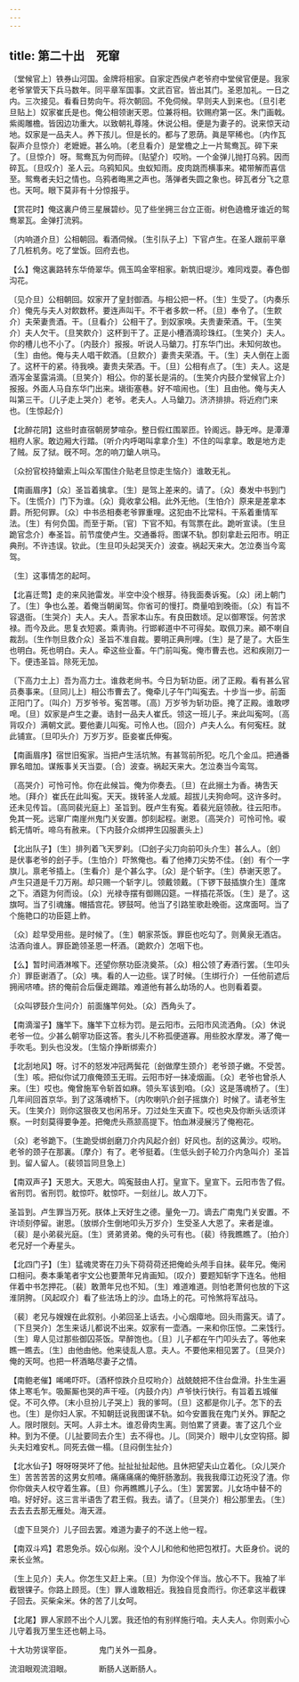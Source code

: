 ```yaml
---
---
---
```

title: 第二十出　死窜
---




〔堂候官上〕铁券山河国。金牌将相家。自家定西侯卢老爷府中堂侯官便是。我家老爷掌管天下兵马数年。同平章军国事。文武百官。皆出其门。圣恩加礼。一日之内。三次接见。看看日势向午。将次朝回。不免伺候。早则夫人到来也。〔旦引老旦贴上〕奴家崔氏是也。俺公相领谢天恩。位兼将相。钦赐府第一区。朱门画戟。紫阁雕檐。皆因边功重大。以致朝礼尊隆。休说公相。便是为妻子的。说来惊天动地。奴家是一品夫人。养下孩儿。但是长的。都与了恩荫。眞是罕稀也。〔内作瓦裂声介旦惊介〕老嬷嬷。甚么响。〔老旦看介〕是堂檐之上一片鸳鸯瓦。碎下来了。〔旦惊介〕呀。鸳鸯瓦为何而碎。〔贴望介〕哎哟。一个金弹儿抛打乌鸦。因而碎瓦。〔旦叹介〕圣人云。乌鸦知风。虫蚁知雨。皮肉跳而横事来。裙带解而喜信至。鸳鸯者夫妇之情也。乌鸦者晦黑之声也。落弹者失圆之象也。碎瓦者分飞之意也。天呵。眼下莫非有十分惊报乎。

【赏花时】俺这裏户倚三星展碧纱。见了些坐拥三台立正衙。树色遶檐牙谁近的鸳鸯翠瓦。金弹打流鸦。

〔内响道介旦〕公相朝回。看酒伺候。〔生引队子上〕下官卢生。在圣人跟前平章了几桩机务。吃了堂饭。回府去也。

【么】俺这裏路转东华倚翠华。佩玉鸣金宰相家。新筑旧堤沙。难同戏耍。春色御沟花。

〔见介旦〕公相朝回。奴家开了皇封御酒。与相公把一杯。〔生〕生受了。〔内奏乐介〕俺先与夫人对飮数杯。要连声叫干。不干者多飮一杯。〔旦〕奉令了。〔生飮介〕夫荣妻贵酒。干。〔旦看介〕公相干了。到奴家唤。夫贵妻荣酒。干。〔生笑介〕夫人欠干。〔旦笑飮介〕这杯到干了。正是小槽酒滴珍珠红。〔生笑介〕夫人。你的槽儿也不小了。〔内鼓介〕报报。听说人马鎗刀。打东华门出。未知何故也。〔生〕由他。俺与夫人唱干飮酒。〔旦飮介〕妻贵夫荣酒。干。〔生〕夫人倒在上面了。这杯干的紧。待我唤。妻贵夫荣酒。干。〔旦〕公相有点了。〔生〕夫人。这是酒泻金茎露涓滴。〔旦笑介〕相公。你的茎长是涓的。〔生笑介内鼓介堂候官上介〕报报。外面人马自东华门出来。塡街塞巷。好不喧闹也。〔生〕且由他。俺与夫人叫第三干。〔儿子走上哭介〕老爷。老夫人。人马鎗刀。济济排排。将近府门来也。〔生惊起介〕

【北醉花阴】这些时直宿朝房梦喧杂。整日假红围翠匝。铃阁远。静无哗。是潭潭相府人家。敢边厢大行踏。〔听介内呼喝叫拿拿介生〕不住的叫拿拿。敢是地方走了贼。反了狱。旣不呵。怎的响刀鎗人哄马。

〔众扮官校持鎗索上叫众军围住介贴老旦惊走生恼介〕谁敢无礼。

【南画眉序】〔众〕圣旨着擒拿。〔生〕是驾上差来的。请了。〔众〕奏发中书到门下。〔生慌介〕门下为谁。〔众〕竟收拿公相。此外无他。〔生怕介〕原来是差拿本爵。所犯何罪。〔众〕中书丞相奏老爷罪重哩。这犯由不比常科。干系着重情军法。〔生〕有何负国。而至于斯。〔官〕下官不知。有驾票在此。跪听宣读。〔生旦跪官念介〕奉圣旨。前节度使卢生。交通番将。图谋不轨。卽刻拿赴云阳市。明正典刑。不许违误。钦此。〔生旦叩头起哭天介〕波查。祸起天来大。怎泣奏当今鸾驾。

〔生〕这事情怎的起呵。

【北喜迁莺】走的来风驰雷发。半空中没个根芽。待我面奏诉寃。〔众〕闭上朝门了。〔生〕争也么差。着俺当朝阑驾。你省可的慢打。商量咱到晚衙。〔众〕有旨不容退衙。〔生哭介〕夫人。夫人。吾家本山东。有良田数顷。足以御寒馁。何苦求禄。而今及此。思复衣短裘。乘靑驹。行邯郸道中不可得矣。取佩刀来。顚不喇自裁刮。〔生作刎旦救介众〕圣旨不准自裁。要明正典刑哩。〔生〕是了是了。大臣生也明白。死也明白。夫人。牵这些业畜。午门前叫寃。俺市曹去也。迟和疾刚刀一下。便违圣旨。除死无加。

〔下高力士上〕吾为高力士。谁救老尙书。今日为斩功臣。闭了正殿。看有甚么官员奏事来。〔旦同儿上〕相公市曹去了。俺牵儿子午门叫寃去。十步当一步。前面正阳门了。〔叫介〕万岁爷爷。寃苦哪。〔高〕万岁爷为斩功臣。掩了正殿。谁敢啰唣。〔旦〕奴家是卢生之妻。诰封一品夫人崔氏。领这一班儿子。来此叫寃呵。〔高背叹介〕满朝文武。要他妻儿叫寃。可怜人也。〔回介〕卢夫人么。有何寃枉。就此铺宣。〔旦叩头介〕万岁万岁。臣妾崔氏伸寃。

【南画眉序】宿世旧寃家。当把卢生活坑煞。有甚驾前所犯。吃几个金瓜。把通番罪名暗加。谋叛事关天当耍。〔合〕波查。祸起天来大。怎泣奏当今鸾驾。

〔高哭介〕可怜可怜。你在此候旨。俺为你奏去。〔旦〕在此搦土为香。祷吿天地。〔拜介〕崔氏在此叫寃。天天。拨转圣人龙威。超拔儿夫狗命呵。这许多时。还未见传旨。〔高同裴光庭上〕圣旨到。旣卢生有寃。着裴光庭领赦。往云阳市。免其一死。远窜广南崖州鬼门关安置。卽刻起程。谢恩。〔高哭介〕可怜可怜。唳鹤无情听。啼乌有赦来。〔下内鼓介众绑押生囚服裹头上〕

【北出队子】〔生〕排列着飞天罗刹。〔□刽子尖刀向前叩头介生〕甚么人。〔刽〕是伏事老爷的刽子手。〔生怕介〕吓煞俺也。看了他捧刀尖势不佳。〔刽〕有个一字旗儿。禀老爷插上。〔生看介〕是个甚么字。〔众〕是个斩字。〔生〕恭谢天恩了。卢生只道是千刀万剐。却只赐一个斩字儿。领戴领戴。〔下锣下鼓插旗介生〕蓬席之下。酒筵为何而设。〔众〕光禄寺摆有御赐囚筵。一样插花茶饭。〔生〕是了。这旗呵。当了引魂旛。帽插宫花。锣鼓呵。他当了引路笙歌赴晚衙。这席面呵。当了个施艳口的功臣筵上鲊。

〔众〕趁早受用些。是时候了。〔生〕朝家茶饭。罪臣也吃勾了。则黄泉无酒店。沽酒向谁人。罪臣跪领圣恩一杯酒。〔跪飮介〕怎咽下也。

【么】暂时间酒淋喉下。还望你祭功臣浇奠茶。〔众〕相公领了寿酒行罢。〔生叩头介〕罪臣谢酒了。〔众〕咦。看的人一边些。误了时候。〔生绑行介〕一任他前遮后拥闹哜喳。挤的俺前合后偃走踢踏。难道他有甚么劫场的人。也则看着耍。

〔众叫锣鼓介生问介〕前面旛竿何处。〔众〕西角头了。

【南滴溜子】旛竿下。旛竿下立标为罚。是云阳市。云阳市风流洒角。〔众〕休说老爷一位。少甚么朝宰功臣这答。套头儿不称孤便道寡。用些胶水摩发。滞了俺一手吹毛。到头也没发。〔生恼介挣断绑索介〕

【北刮地风】呀。讨不的怒发冲冠两鬓花〔刽做摩生颈介〕老爷颈子嫩。不受苦。〔生〕咳。把似你试刀痕俺颈玉无瑕。云阳市好一抺凌烟画。〔众〕老爷也曾杀人来。〔生〕哎也。俺曾施军令斩首如麻。领头军该到咱。〔众〕这是落魂桥了。〔生〕几年间回首京华。到了这落魂桥下。〔内吹喇叭介刽子摇旗介〕时候了。请老爷生天。〔生笑介〕则你这狠夜叉也闲吊牙。刀过处生天直下。哎也央及你断头话须详察。一时刻莫得要争差。把俺虎头燕颔高提下。怕血淋浸展污了俺袍花。

〔众〕老爷跪下。〔生跪受绑刽磨刀介内风起介刽〕好风也。刮的这黄沙。哎哟。老爷的颈子在那裏。〔摩介〕有了。老爷挺着。〔生低头刽子轮刀介内急叫介〕圣旨到。留人留人。〔裴领旨同旦急上〕

【南双声子】天恩大。天恩大。鸣寃鼓由人打。皇宣下。皇宣下。云阳市吿了假。省刑罚。省刑罚。躭惊吓。躭惊吓。一刻丝儿。故人刀下。

圣旨到。卢生罪当万死。朕体上天好生之德。量免一刀。谪去广南鬼门关安置。不许顷刻停留。谢恩。〔放绑介生倒地叩头万岁介〕生受圣人大恩了。来者是谁。〔裴〕是小弟裴光庭。〔生〕贤弟贤弟。俺的头可有也。〔裴〕待我瞧瞧了。〔拍介〕老兄好一个寿星头。

【北四门子】〔生〕猛魂灵寄在刀头下荷荷荷还把俺崄头颅手自抺。裴年兄。俺闲口相问。奏本秉笔者宇文公也要萧年兄肯画知。〔叹介〕要题知斩字下连名。他相伴着中书怎押花。〔裴〕敢萧年兄也不知。〔生〕难道难道。则怕老萧何也放的下这淮阴胯。〔风起叹介〕看了些法场上的沙。血场上的花。可怜煞将军战马。

〔裴〕老兄与嫂嫂在此叙别。小弟回圣上话去。小心烟瘴地。回头雨露天。请了。〔下旦哭介〕怎生来话儿都说不出来。奴家有一壶酒。一来和你压惊。二来饯行。〔生〕卑人见过那些御囚茶饭。早醉饱也。〔旦〕儿子都在午门叩头去了。等他来瞧一瞧去。〔生〕由他由他。他来徒乱人意。夫人。不要他来相见罢了。〔旦哭介〕俺的天呵。也把一杯酒略尽妻子之情。

【南鲍老催】唏唏吓吓。〔酒杯惊跌介旦哎哟介〕战兢兢把不住台盘滑。扑生生遍体上寒毛乍。吸厮厮也哭的声干哑。〔内鼓介内〕卢爷快行快行。有旨着五城催促。不可久停。〔末小旦扮儿子哭上〕我的爹呵。〔旦〕这都是你儿子。怎下的去也。〔生〕是你妇人家。不知朝廷说我图谋不轨。如今安置我在鬼门关外。罪配之人。限时限刻。天呵。人非土木。谁忍骨肉生离。则怕累了贤妻。害了这几个业种。到为不便。〔儿扯要同去介生〕去不得也。儿。〔同哭介〕眼中儿女空钩搭。脚头夫妇难安札。同死去做一榻。〔旦闷倒生扯介〕

【北水仙子】呀呀呀哭坏了他。扯扯扯扯起他。且休把望夫山立着化。〔众儿哭介生〕苦苦苦苦的这男女煎喳。痛痛痛痛的俺肝肠激刮。我我我瘴江边死没了渣。你你你做夫人权守着生寡。〔旦〕你再瞧瞧儿子么。〔生〕罢罢罢。儿女场中替不的咱。好好好。这三言半语吿了君王假。我去。请了。〔旦哭介〕相公那里去。〔生〕去去去去那无雁处。海天涯。

〔虚下旦哭介〕儿子回去罢。难道为妻子的不送上他一程。

【南双斗鸡】君恩免杀。奴心似剐。没个人儿和他和他把包袱打。大臣身价。说的来长业煞。

〔生上见介〕夫人。你怎生又赶上来。〔旦〕为你没个伴当。放心不下。我袖了半截银锞子。你路上顾觅。〔生〕罪人谁敢相近。我独自觅食而行。你还拿这半截锞子回去。买柴籴米。休的苦了儿女呵。

【北尾】罪人家顾不出个人儿罢。我还怕的有别样施行咱。夫人夫人。你则索小心儿守着我万里生还也朝上马。

十大功劳误宰臣。　　　　鬼门关外一孤身。

流泪眼观流泪眼。　　　　断肠人送断肠人。